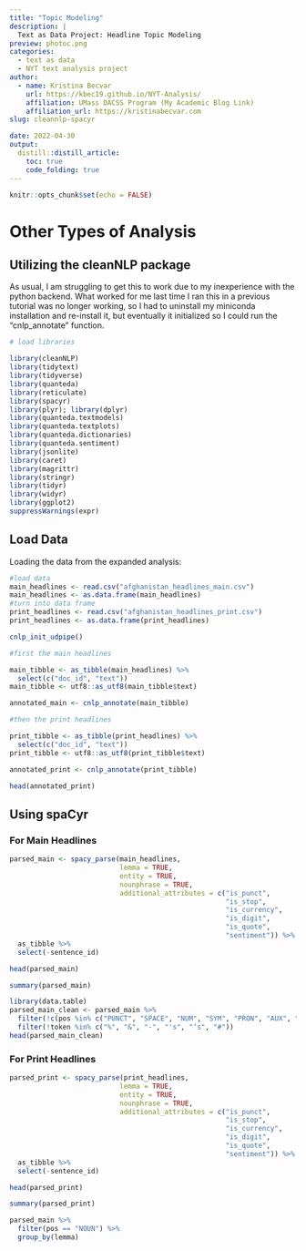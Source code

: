 ```yaml
---
title: "Topic Modeling"
description: |
  Text as Data Project: Headline Topic Modeling
preview: photoc.png
categories:
  - text as data
  - NYT text analysis project
author:
  - name: Kristina Becvar
    url: https://kbec19.github.io/NYT-Analysis/
    affiliation: UMass DACSS Program (My Academic Blog Link)
    affiliation_url: https://kristinabecvar.com
slug: cleannlp-spacyr

date: 2022-04-30
output:
  distill::distill_article:
    toc: true
    code_folding: true
---
```


```r
knitr::opts_chunk$set(echo = FALSE)
```

# Other Types of Analysis

## Utilizing the cleanNLP package

As usual, I am struggling to get this to work due to my inexperience with the python backend. What worked for me last time I ran this in a previous tutorial was no longer working, so I had to uninstall my miniconda installation and re-install it, but eventually it initialized so I could run the “cnlp_annotate” function.

```r
# load libraries

library(cleanNLP)
library(tidytext)
library(tidyverse)
library(quanteda)
library(reticulate)
library(spacyr)
library(plyr); library(dplyr)
library(quanteda.textmodels)
library(quanteda.textplots)
library(quanteda.dictionaries)
library(quanteda.sentiment)
library(jsonlite)
library(caret)
library(magrittr)
library(stringr)
library(tidyr)
library(widyr)
library(ggplot2)
suppressWarnings(expr)
```

## Load Data

Loading the data from the expanded analysis:

```r
#load data
main_headlines <- read.csv("afghanistan_headlines_main.csv")
main_headlines <- as.data.frame(main_headlines)
#turn into data frame
print_headlines <- read.csv("afghanistan_headlines_print.csv")
print_headlines <- as.data.frame(print_headlines)
```

```r
cnlp_init_udpipe()
```

```r
#first the main headlines

main_tibble <- as_tibble(main_headlines) %>%
  select(c("doc_id", "text"))
main_tibble <- utf8::as_utf8(main_tibble$text)

annotated_main <- cnlp_annotate(main_tibble)

```

```r
#then the print headlines

print_tibble <- as_tibble(print_headlines) %>%
  select(c("doc_id", "text"))
print_tibble <- utf8::as_utf8(print_tibble$text)

annotated_print <- cnlp_annotate(print_tibble)

head(annotated_print)
```

## Using spaCyr

### For Main Headlines

```r
parsed_main <- spacy_parse(main_headlines,
                           lemma = TRUE,
                           entity = TRUE,
                           nounphrase = TRUE,
                           additional_attributes = c("is_punct",
                                                     "is_stop",
                                                     "is_currency",
                                                     "is_digit",
                                                     "is_quote",
                                                     "sentiment")) %>%
  as_tibble %>%
  select(-sentence_id)
```


```r
head(parsed_main)

summary(parsed_main)
```

```r
library(data.table)
parsed_main_clean <- parsed_main %>%
  filter(!c(pos %in% c("PUNCT", "SPACE", "NUM", "SYM", "PRON", "AUX", "ADP", "DET", "CCONJ", "PART", "ADV"))) %>%
  filter(!token %in% c("%", "&", "-", "'s", "’s", "#"))
head(parsed_main_clean)
```

### For Print Headlines

```r

parsed_print <- spacy_parse(print_headlines,
                           lemma = TRUE,
                           entity = TRUE,
                           nounphrase = TRUE,
                           additional_attributes = c("is_punct",
                                                     "is_stop",
                                                     "is_currency",
                                                     "is_digit",
                                                     "is_quote",
                                                     "sentiment")) %>%
  as_tibble %>%
  select(-sentence_id)
```

```r
head(parsed_print)

summary(parsed_print)
```

```r
parsed_main %>%
  filter(pos == "NOUN") %>%
  group_by(lemma) 

```